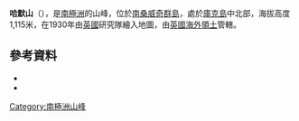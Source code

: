 {{coord|59|26|S|27|9|W|source:GNIS|display=title}}

'''哈默山'''（{{lang-en|Mount Harmer}}），是[[南極洲|南極洲]]的山峰，位於[[南桑威奇群島|南桑威奇群島]]，處於[[庫克島_(南桑威奇群島)|庫克島]]中北部，海拔高度1,115米，在1930年由[[英國|英國]]研究隊繪入地圖，由[[英國海外領土|英國海外領土]]管轄。

==參考資料==
*{{cite gnis | type = antarid | id = 6388| name = Mount Harmer| accessdate = 2013-11-13}}
*{{usgs-gazetteer|id=6388}}

{{Antarctica-geo-stub}}
[[Category:南極洲山峰|Category:南極洲山峰]]